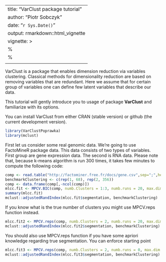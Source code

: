 
---
title: "VarClust package tutorial"
author: "Piotr Sobczyk"
date: "`r Sys.Date()`"
output: rmarkdown::html_vignette
vignette: >
  %\VignetteIndexEntry{VarClust tutorial}
  %\VignetteEngine{knitr::rmarkdown}
  \usepackage[utf8]{inputenc}
---

VarClust is a package that enables dimension
reduction via variables clustering. Classical methods for
dimensionality reduction are based on removing variables that
are redundant. Here we assume that for certain group of variables 
one can define few latent variables that describe our data.

This tutorial will gently introduce you to usage of package **VarClust** and
familiarize with its options.

You can install VarClust from either CRAN (stable version) or github (the current development version).

```r
library(VarClustPoprawka)
library(mclust)
```

First let us consider some real genomic data. We're going to use FactoMineR package data.
This data consists of two types of variables. First group are gene expression data.
The second is RNA data.
Please note that, because k-means algorithm is run 300 times, it takes few minutes to compute the following code:
```r
comp <- read.table("http://factominer.free.fr/docs/gene.csv",sep=";",header=T,row.names=1) 
benchmarkClustering <- c(rep(1, 68), rep(2, 356))    
comp <- data.frame(comp[,-ncol(comp)])    
mlcc.fit <- MPCV.BIC(comp, numb.Clusters = 1:3, numb.runs = 20, max.dim = 3, greedy=F, estimateDimensions=T)
summary(mlcc.fit)
mclust::adjustedRandIndex(mlcc.fit$segmentation, benchmarkClustering)
```

If you know what is the true number of clusters you might use MPCV.reps function instead.
```r
mlcc.fit2 <- MPCV.reps(comp, numb.Clusters = 2, numb.runs = 20, max.dim = 4)
mclust::adjustedRandIndex(mlcc.fit2$segmentation, benchmarkClustering)
```
You should also use MPCV.reps function if you have some apriori knowledge regarding true segmentation.
You can enforce starting point
```r
mlcc.fit3 <- MPCV.reps(comp, numb.Clusters = 2, numb.runs = 0, max.dim = 2, initial.segmentations=list(benchmarkClustering))
mclust::adjustedRandIndex(mlcc.fit3$segmentation, benchmarkClustering)
```
